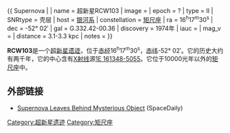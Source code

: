 {{ Supernova |
| name = 超新星RCW103
| image = 
| epoch = ?
| type = II
| SNRtype = 壳层
| host = [[银河系|银河系]]
| constellation = [[矩尺座|矩尺座]]
| ra = 16<sup>h</sup>17<sup>m</sup>30<sup>s</sup> 
| dec = -52° 02′
| gal = G.332.42-00.36
| discovery = 1974年
| iauc = 
| mag_v =
| distance = 3.1-3.3 kpc
| notes =
}}

'''RCW103'''是一个[[超新星遗迹|超新星遗迹]]，位于[[赤经|赤经]]16<sup>h</sup>17<sup>m</sup>30<sup>s</sup>，[[赤纬|赤纬]]-52° 02′。它的历史大约有两千年，它的中心含有[[X射线|X射线]]源[[1E_161348-5055|1E 161348-5055]]。它位于10000光年以外的[[矩尺座|矩尺座]]中。

==外部链接==
* [http://www.spacedaily.com/reports/Supernova_Leaves_Behind_Mysterious_Object_999.html Supernova Leaves Behind Mysterious Object]{{Wayback|url=http://www.spacedaily.com/reports/Supernova_Leaves_Behind_Mysterious_Object_999.html |date=20120205022105 }} (SpaceDaily)

{{RCW}}

[[Category:超新星遗迹|Category:超新星遗迹]]
[[Category:矩尺座|Category:矩尺座]]

{{var-star-stub}}
{{nebula-stub}}